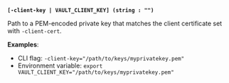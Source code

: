 <a id="standard-client-key" /><br />

**`[-client-key | VAULT_CLIENT_KEY] (string : "")`**

Path to a PEM-encoded private key that matches the client certificate set with
`-client-cert`.

**Examples**:

- CLI flag: `-client-key="/path/to/keys/myprivatekey.pem"`
- Environment variable: `export VAULT_CLIENT_KEY="/path/to/keys/myprivatekey.pem"`

<br />